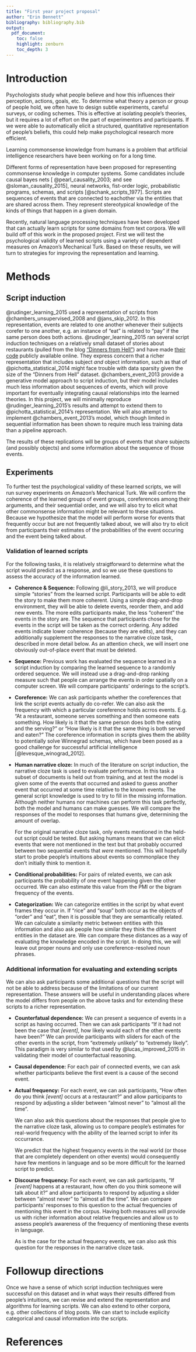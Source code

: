 ```yaml
---
title: "First year project proposal"
author: "Erin Bennett"
bibliography: bibliography.bib
output:
  pdf_document:
    toc: false
    highlight: zenburn
    toc_depth: 3
---
```


# Introduction

Psychologists study what people believe and how this influences their perception, actions, goals, etc. To determine what theory a person or group of people hold, we often have to design subtle experiments, careful surveys, or coding schemes. This is effective at isolating people's theories, but it requires a lot of effort on the part of experimentors and participants. If we were able to automatically elicit a structured, quantitative representation of people's beliefs, this could help make psychological research more efficient.

Learning commonsense knowledge from humans is a problem that artificial intelligence researchers have been working on for a long time. <!-- and...?! -->

Different forms of representation have been proposed for representing commonsense knowledge in computer systems.
Some candidates include causal bayes nets [ @pearl_causality_2003; and see @sloman_causality_2015], neural networks, fist-order logic, probabilistic programs, schemas, and scripts [@schank_scripts_1977]. Scripts are sequences of events that are connected to eachother via the entities that are shared across them. They represent stereotypical knowledge of the kinds of things that happen in a given domain.

<!-- note: conceptnet includes causal information -->

Recently, natural language processing techniques have been developed that can actually learn scripts for some
domains from text corpora. We will build off of this work in the proposed project. First we will test the psychological validity of learned scripts using a variety of dependent measures on Amazon's Mechanical Turk. Based on these results, we will turn to strategies for improving the representation and learning.

# Methods

## Script induction
@rudinger_learning_2015 used a representation of scripts from @chambers_unsupervised_2008 and @jans_skip_2012.
In this representation, events are related to one another whenever their subjects corefer to one another, e.g. an instance of "eat" is related to "pay" if the same person does both actions.
@rudinger_learning_2015 ran several script induction techniques on a relatively small dataset of stories about restaurants (pulled from the blog ["Dinners from Hell"](http://www.dinnersfromhell.com/)) and have made [their code](https://github.com/rudinger/nachos) publicly available online.
They express concern that a richer representation that includes subject *and* object information, such as that of @pichotta_statistical_2014 might face trouble with data sparsity given the size of the "Dinners from Hell" dataset.
@chambers_event_2013 provide a generative model approach to script induction, but their model includes much less information about sequences of events, which will prove important for eventually integrating causal relationships into the learned theories.
In this project, we will minimally reproduce @rudinger_learning_2015's results and attempt to extend them to @pichotta_statistical_2014's representation. We will also attempt to implement @chambers_event_2013's model, which though limited in sequential information has been shown to require much less training data than a pipeline approach.

The results of these replications will be groups of events that share subjects (and possibly objects) and some information about the sequence of those events.

## Experiments

To further test the psychological validity of these learned scripts, we will run survey experiments on Amazon's Mechanical Turk. We will confirm the coherence of the learned groups of event groups, coreferences among their arguments, and their sequential order, and we will also try to elicit what other commonsense information might be relevant to these situations. Because we hypothesize that the model will perform worse for events that frequently occur but are not frequently talked about, we will also try to elicit from participants their estimates of the probabilities of the event occuring and the event being talked about.

### Validation of learned scripts

For the following tasks, it is relatively straigtforward to determine what the script would predict as a response, and so we use these questions to assess the accuracy of the information learned.

* **Coherence & Sequence:** Following @li_story_2013, we will produce simple "stories" from the learned script. Participants will be able to edit the story to make them more coherent. Using a simple drag-and-drop environment, they will be able to delete events, reorder them, and add new events. The more edits participants make, the less "coherent" the events in the story are. The sequence that participants chose for the events in the script will be taken as the correct ordering.  Any added events indicate lower coherence (because they are edits), and they can additionally supplement the responses to the narrative cloze task, described in more detail below. As an attention check, we will insert one obviously out-of-place event that must be deleted.

* **Sequence:** Previous work has evaluated the sequence learned in a script induction by comparing the learned sequence to a randomly ordered sequence. We will instead use a drag-and-drop ranking measure such that people can arrange the events in order spatially on a computer screen. We will compare participants' orderings to the script's.

* **Coreference:** We can ask participants whether the coreferences that link the script events actually do co-refer. We can also ask the frequency with which a particular coreference holds acrros events. E.g. "At a restaurant, someone serves something and then someone eats something. How likely is it that the same person does both the eating and the serving?" or "How likely is it that the same thing is both served and eaten?" The coreference information in scripts gives them the ability to potentially solve Winnegrad schemas, which have been posed as a good challenge for successful artificial intelligence [@levesque_winograd_2012].

* **Human narrative cloze:**  In much of the literature on script induction, the narrative cloze task is used to evaluate performance. In this task a subset of documents is held out from training, and at test the model is given some of the events that occurred and asked to guess another event that occurred at some time relative to the known events. The general script knowledge is used to try to fill in the missing information. Although neither humans nor machines can perform this task perfectly, both the model and humans can make guesses. We will compare the responses of the model to responses that humans give, determining the amount of overlap.

    For the original narrative cloze task, only events mentioned in the held-out script could be tested. But asking humans means that we can elicit events that were not mentioned in the text but that probably occurred between two sequential events that *were* mentioned. This will hopefully start to probe people's intuitions about events so commonplace they don't initially think to mention it.
    
* **Conditional probabilities:** For pairs of related events, we can ask participants the probability of one event happening given the other occurred. We can also estimate this value from the PMI or the bigram frequency of the events.

* **Categorization:** We can categorize entities in the script by what event frames they occur in. If "rice" and "soup" both occur as the objects of "order" and "eat", then it is possible that they are semantically related. We can calculate a similarity metric between entities with this information and also ask people how similar they think the different entities in the dataset are. We can compare these distances as a way of evaluating the knowledge encoded in the script. In doing this, we will leave out proper nouns and only use coreference-resolved noun phrases.

### Additional information for evaluating and extending scripts

We can also ask participants some additional questions that the script will not be able to address because of the limitations of our current representation. These answers will be useful in understanding places where the model differs from people on the above tasks and for extending these scripts to a richer representation.

* **Counterfatual dependence:** We can present a sequence of events in a script as having occurred. Then we can ask participants "If it had not been the case that *[event]*, how likely would each of the other events have been?" We can provide participants with sliders for each of the other events in the script, from "extremely unlikely" to "extremely likely". This paradigm is very similar to that used by @lucas_improved_2015 in validating their model of counterfactual reasoning.

* **Causal dependence:** For each pair of connected events, we can ask whether participants believe the first event is a cause of the second event.

* **Actual frequency:** For each event, we can ask participants, "How often do you think *[event]* occurs at a restaurant?" and allow participants to respond by adjusting a slider between "almost never" to "almost all the time".

    We can also ask this questions about the responses that people give to the narrative cloze task, allowing us to compare people's estimates for real-world frequency with the ability of the learned script to infer its occurrance.
    
    We predict that the highest frequency events in the real world (or those that are completely dependent on other events) would consequently have few mentions in language and so be more difficult for the learned script to predict.
    
* **Discourse frequency:** For each event, we can ask participants, "If *[event]* happens at a restaurant, how often do you think someone will talk about it?" and allow participants to respond by adjusting a slider between "almost never" to "almost all the time". We can compare participants' responses to this question to the actual frequencies of mentioning this event in the corpus. Having both measures will provide us with richer information about relative frequencies and allow us to assess people's awareness of the frequency of mentioning these events in language.

    As is the case for the actual frequency events, we can also ask this question for the responses in the narrative cloze task.

# Followup directions

Once we have a sense of which script induction techniques were successful on this dataset and in what ways their results differed from people's intuitions, we can revise and extend the representation and algorithms for learning scripts. We can also extend to other corpora, e.g. other collections of blog posts. We can start to include explicity categorical and causal information into the scripts.

# References

<!--
# To do:

    * sequences of events and what arguments they share
  * coherence
    * do these events go together? (previous work)
    * are these the same kind of event? (previous work)
  * arguments
    * in a restaurant, does a person who pays usually also eat?
    * is the thing that is served also the thing that is eaten?
  * sequences
    * is this sequence correct (previous work)
    * also drag and drop ranking
  * for each event:
    * how often does it occur in the corpus?
    * how often do people think this happens in a restaurant?
    * how often do people think people talk about this happening in a restaurant?
    (could use ranking measure for this?)
    * complexity of events? taboo events?

Causal Bayes nets are one possible representation of human commonsense knowledge. {{Causal Bayes nets involve monolithic events.}}

The notion of scripts partially solves this problem.
Scripts are sequences of general event-kinds (e.g. eating, giving) and connections between them, where the connections are represented in terms of whether there tend to be actors common to both events and what role (agent or patient) the actors play in the events.
Scripts include a partial ordering of these events and in their connections they include structured information about actors that causal Bayes nets do not, but they do not represent causation, a key component of human reasoning.

Another representation for human theories, a superset of both scripts and causal Bayes nets, are probabilistic programs. Probabilistic programs . Probabilistic programs can represent complex relationshipts between events and causation, but their complexity makes them difficult to learn automatially without sufficient constraints.

    Previous work has used survey questions on Amazon's Mechanical Turk to validate the coherence of events.

    Previous work has used survey questions on Amazon's Mechanical Turk to validate the partial ordering of events in the learned script. {{}}
   {{ We'll just give people events as HTML divs and have them order them.}}
    
* argument coreference across events in a script

    {{winnograd schemas?}}
    
   

# We would like to understand better the enormous amount of common sense knowledge that people aquire over time and use to interpret new stories and situations. We will focus on concrete declarative knowledge of simple domains.
# 
# This knowledge is necessary for successful interpretation of many natural language utterances [@someone]. It is alse essential for the extrapolation from a single utterance to the many inferences peole naturally make about what other events must have transpired, and what might have occurred instead under different conditions [@someone]. The kinds of theories that people have about many domains, e.g. intelligence [@dweck_social-cognitive_1988], nuitrition [@gripshover_teaching_2013], or cultural change [@halperin_promoting_2012] can greatly affect people's attributions, predictions, and actions, and consquently their well-being. Humans have knowledge about many domains, and being able to better (and more efficiently) characterize this knowledge is important for improved aritificial intelligence and for improving our understanding of human intelligence.
# corpora:
# Other researchers have used crowdsourcing on Mechanical Turk, asking workers to generate short stories in simple language relating to an environment (Li et al., 2012).
-->
